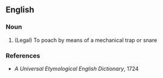 ==English==

===Noun===
{{en-noun}}

# (Legal) To poach by means of a mechanical trap or snare

===References===         
* ''A Universal Etymological English Dictionary'', 1724